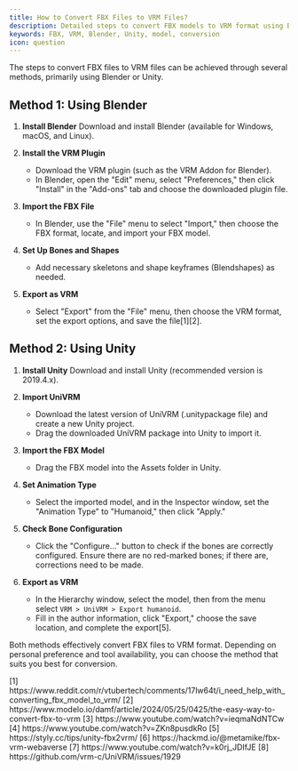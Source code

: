 ```yaml
---
title: How to Convert FBX Files to VRM Files?
description: Detailed steps to convert FBX models to VRM format using Blender or Unity
keywords: FBX, VRM, Blender, Unity, model, conversion
icon: question
---
```


The steps to convert FBX files to VRM files can be achieved through several methods, primarily using Blender or Unity.

## Method 1: Using Blender

1. **Install Blender**
   Download and install Blender (available for Windows, macOS, and Linux).

2. **Install the VRM Plugin**
   - Download the VRM plugin (such as the VRM Addon for Blender).
   - In Blender, open the "Edit" menu, select "Preferences," then click "Install" in the "Add-ons" tab and choose the downloaded plugin file.

3. **Import the FBX File**
   - In Blender, use the "File" menu to select "Import," then choose the FBX format, locate, and import your FBX model.

4. **Set Up Bones and Shapes**
   - Add necessary skeletons and shape keyframes (Blendshapes) as needed.

5. **Export as VRM**
   - Select "Export" from the "File" menu, then choose the VRM format, set the export options, and save the file\[1]\[2].

## Method 2: Using Unity

1. **Install Unity**
   Download and install Unity (recommended version is 2019.4.x).

2. **Import UniVRM**
   - Download the latest version of UniVRM (.unitypackage file) and create a new Unity project.
   - Drag the downloaded UniVRM package into Unity to import it.

3. **Import the FBX Model**
   - Drag the FBX model into the Assets folder in Unity.

4. **Set Animation Type**
   - Select the imported model, and in the Inspector window, set the "Animation Type" to "Humanoid," then click "Apply."

5. **Check Bone Configuration**
   - Click the "Configure…" button to check if the bones are correctly configured. Ensure there are no red-marked bones; if there are, corrections need to be made.

6. **Export as VRM**
   - In the Hierarchy window, select the model, then from the menu select `VRM > UniVRM > Export humanoid`.
   - Fill in the author information, click "Export," choose the save location, and complete the export\[5].

Both methods effectively convert FBX files to VRM format. Depending on personal preference and tool availability, you can choose the method that suits you best for conversion.

<Accordion title="References">
  [1] https://www.reddit.com/r/vtubertech/comments/17lw64t/i_need_help_with_converting_fbx_model_to_vrm/  
  [2] https://www.modelo.io/damf/article/2024/05/25/0425/the-easy-way-to-convert-fbx-to-vrm  
  [3] https://www.youtube.com/watch?v=ieqmaNdNTCw  
  [4] https://www.youtube.com/watch?v=ZKn8pusdkRo  
  [5] https://styly.cc/tips/unity-fbx2vrm/  
  [6] https://hackmd.io/@metamike/fbx-vrm-webaverse  
  [7] https://www.youtube.com/watch?v=k0rj_JDIfJE  
  [8] https://github.com/vrm-c/UniVRM/issues/1929
</Accordion>

